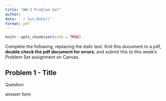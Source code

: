 ```yaml
---
title: "WW-2 Problem Set"
author: 
date: '`r Sys.Date()`'
format: pdf
---
```


```r
knitr::opts_chunk$set(echo = TRUE)
```

Complete the following, replacing the *italic* text. Knit this document to a pdf, **double check the pdf document for errors**, and submit this to this week's Problem Set assignment on Canvas. 

## Problem 1 - Title

Question
 
*answer here*
